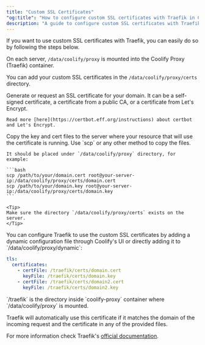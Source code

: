```yaml
---
title: "Custom SSL Certificates"
"og:title": "How to configure custom SSL certificates with Traefik in Coolify"
description: "A guide to configure custom SSL certificates with Traefik in Coolify"
---
```


If you want to use custom SSL certificates with Traefik, you can easily do so by following the steps below.

On each server, `/data/coolify/proxy` is mounted into the Coolify Proxy (Traefik) container.

You can add your custom SSL certificates in the `/data/coolify/proxy/certs` directory.

<Steps>
  <Step title="Generate or request an SSL certificate">
    Generate or request an SSL certificate for your domain. It can be a
    self-signed certificate, a certificate from a public CA, or a certificate
    from Let's Encrypt.

    Read more [here](https://certbot.eff.org/instructions) about certbot and Let's Encrypt.

  </Step>
  <Step title="Copy the key and cert files to the server">
    Copy the key and cert files to the server where your resource that will use the certificate is running.
    Use `scp` or any other method to copy the files.
    
    It should be placed under `/data/coolify/proxy` directory, for example:
    
    ```bash
    scp /path/to/your/domain.cert root@your-server-ip:/data/coolify/proxy/certs/domain.cert
    scp /path/to/your/domain.key root@your-server-ip:/data/coolify/proxy/certs/domain.key
    ```

    <Tip>
    Make sure the directory `/data/coolify/proxy/certs` exists on the server.
    </Tip>

  </Step>
  <Step title="Configure Traefik">
  You can configure Traefik to use the custom SSL certificates by adding a dynamic configuration file through Coolify's UI or directly adding it to `/data/coolify/proxy/dynamic`:

```yaml
tls:
  certificates:
    - certFile: /traefik/certs/domain.cert
      keyFile: /traefik/certs/domain.key
    - certFile: /traefik/certs/domain2.cert
      keyFile: /traefik/certs/domain2.key
```

<Tip>
  `/traefik` is the directory inside `coolify-proxy` container where
  `/data/coolify/proxy` is mounted.
</Tip>

Traefik will automatically use this certificate if it matches the domain of the incoming request and the certificate in any of the provided files.

  </Step>
</Steps>

For more information check Traefik's [official documentation](https://doc.traefik.io/traefik/https/tls/).
